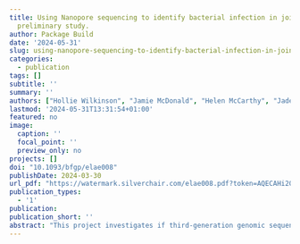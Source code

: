 ```yaml
---
title: Using Nanopore sequencing to identify bacterial infection in joint replacements,
  preliminary study.
author: Package Build
date: '2024-05-31'
slug: using-nanopore-sequencing-to-identify-bacterial-infection-in-joint-replacements-preliminary-study
categories:
  - publication
tags: []
subtitle: ''
summary: ''
authors: ["Hollie Wilkinson", "Jamie McDonald", "Helen McCarthy", "Jade Perry", "Karina Wright", "Charlotte Hulme", "Paul Cool"]
lastmod: '2024-05-31T13:31:54+01:00'
featured: no
image:
  caption: ''
  focal_point: ''
  preview_only: no
projects: []
doi: "10.1093/bfgp/elae008"
publishDate: 2024-03-30
url_pdf: "https://watermark.silverchair.com/elae008.pdf?token=AQECAHi208BE49Ooan9kkhW_Ercy7Dm3ZL_9Cf3qfKAc485ysgAAA2AwggNcBgkqhkiG9w0BBwagggNNMIIDSQIBADCCA0IGCSqGSIb3DQEHATAeBglghkgBZQMEAS4wEQQMhTT8_S8To7Nq4VmlAgEQgIIDEz8v-MdjxAfhxwke4zExe5WzTgHkExIdtUeRfkwpvyfLnTRMxoTw-XwdUDVeZGIXKR96_-ljSGC7pmLlH_285izTUzcfoNr-Akjm_rSQ6-MgW8gGMnukaXIyU3ZV8K21XpLXAWShcTDqhMTDXrBHhZpzHaZrrDHLdHWAAgJpnDmu_Ztom-KlUM5U6xr11gcqM58V2J9XsO4EDoG8-OBWO8DX_-3ocwPGHJG4spB6KHPmHFaK01gOGHKbULWZz-mszJNtjo1Ah1C-1TGSVK-VAh1c41-Ha4weSCwQXPHmDltZk9QDXJwQJh-kGYNjNfXO0gf7T7nkuyVnwi-yDcdQn6tBSW6tTt00lQt2rPU0ju-DOQzIxjU1cjGeGNXtHCUrPsHJTgPjMlew6P29XVLTZ3XUDFYnyzptsJGwVghRBWpltwdUvLr7Oqhp-CkJp5FYO726lD_RbbvJ34rBcbH7yJMUuJj3tkSLO5p9wMY4anNnz63vTlj7rIX11s8JYk0m6JK9Qtg_uY4krv0PjWWpK3wS-SVCel0yqYHAhXA96CJerjOjh2vQHyeSUAceqsO_V1_tdIszKmjNLv1iQ0ECBR9O-XK535WGG470IjQSPWwJeVVrVrWGrTUhe3-ThleuZqTN_HJd8QbFs9M21R1oP13NR6d3GSwyGKEiR565n9XzSp3MoB3pplw9CYcbd5zabzvrTX_NZcDF2BNZY2kEb9AVBKyLSs8COaDN3QHs0tJqLmdEopdVNOhwKk_qj9-2Jk7Wxr7kjdBCCbIeHRYGOg8yIcDcaCaHpbtaZB7fTKuANgpuQPvMAnqbF0oN7zbqJ8PIuBBFNZNUfTCoqHBPwpyNc97o_Ur8oOFx38JvGJp6NwElWzSmC3Z8f_xzpHKwrXrnhAazMWq-x60l1wTOlzLIdgnHo7M376FMC4aNPiRcETeASNi4tSs1zfG_qSgXuyMkfR5zaznWxSYUM_IsqP7cvfmBwec3VtRC_nNgiuXDqWw1TLLjr0tLVpYWa5EZF5X0QSO4eW43fT4WkT7NMD6REaI"
publication_types:
  - '1'
publication: 
publication_short: ''
abstract: "This project investigates if third-generation genomic sequencing can be used to identify the species of bacteria causing prosthetic joint infections (PJIs) at the time of revision surgery. Samples of prosthetic f luid were taken during revision surgery from patients with known PJIs. Samples from revision surgeries from non-infected patients acted as negative controls. Genomic sequencing was performed using the MinION device and the rapid sequencing kit from Oxford Nanopore Technologies. Bioinformatic analysis pipelines to identify bacteria included Basic Local Alignment Search Tool, Kraken2 and MinION Detection Software, and the results were compared with standard of care microbiological cultures. Furthermore, there was an attempt to predict antibiotic resistance using computational tools including ResFinder, AMRFinderPlus and Comprehensive Antibiotic Resistance Database. Bacteria identified using microbiological cultures were successfully identified using bioinformatic analysis pipelines. Nanopore sequencing and genomic classification could be completed in the time it takes to perform joint revision surgery (2–3 h). Genomic sequencing in this study was not able to predict antibiotic resistance in this time frame, this is thought to be due to a short-read length and low read depth. It can be concluded that genomic sequencing can be useful to identify bacterial species in infected joint replacements. However, further work is required to investigate if it can be used to predict antibiotic resistance within clinically relevant timeframes."
---
```


